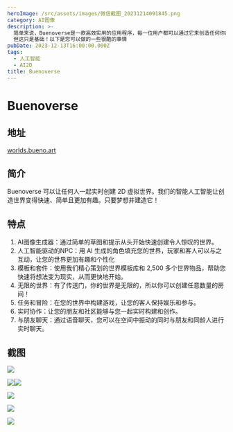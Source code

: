 ```yaml
---
heroImage: /src/assets/images/微信截图_20231214091845.png
category: AI图像
description: >-
  简单来说，Buenoverse是一款高效实用的应用程序，每一位用户都可以通过它来创造任何你能想象到的世界，并邀请你的朋友和同事一起探索它，与你一起打造身临其境的体验。 
  但这只是基础！以下是您可以做的一些很酷的事情
pubDate: 2023-12-13T16:00:00.000Z
tags:
  - 人工智能
  - AI2D
title: Buenoverse
---
```


# Buenoverse

## 地址

[worlds.bueno.art](https://worlds.bueno.art/)

## 简介

Buenoverse 可以让任何人一起实时创建 2D 虚拟世界。我们的智能人工智能让创造世界变得快速、简单且更加有趣。只要梦想并建造它！

## 特点

1. AI图像生成器：通过简单的草图和提示从头开始快速创建令人惊叹的世界。
2. 人工智能驱动的NPC：用 AI 生成的角色填充您的世界，玩家和客人可以与之互动，让您的世界更加有趣和个性化
3. 模板和套件：使用我们精心策划的世界模板库和 2,500 多个世界物品，帮助您快速将想法变为现实，从而更快地开始。
4. 无限的世界：有了传送门，你的世界是无限的，所以你可以创建任意数量的房间！
5. 任务和冒险：在您的世界中构建游戏，让您的客人保持娱乐和参与。
6. 实时协作：让您的朋友和社区能够与您一起实时构建和创作。
7. 与朋友聊天：通过语音聊天，您可以在空间中振动的同时与朋友和同龄人进行实时聊天。

## 截图

![](/src/assets/images/微信截图_20231214091845.png)

![](/src/assets/images/微信截图_20231214091119.png)![](/src/assets/images/微信截图_20231214091546.png)

![](/src/assets/images/微信截图_20231214091600.png)

![](/src/assets/images/微信截图_20231214091640.png)

![](/src/assets/images/微信截图_20231214091708.png)
